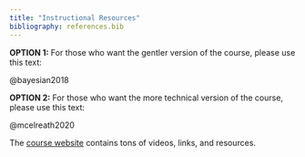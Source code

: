 ```yaml
---
title: "Instructional Resources"
bibliography: references.bib
---
```


**OPTION 1:** For those who want the gentler version of the course, please use this text:

@bayesian2018

**OPTION 2:** For those who want the more technical version of the course, please use this text:

@mcelreath2020

The [course website](https://sites.google.com/view/gmupsyc757/home) contains tons of videos, links, and resources.
